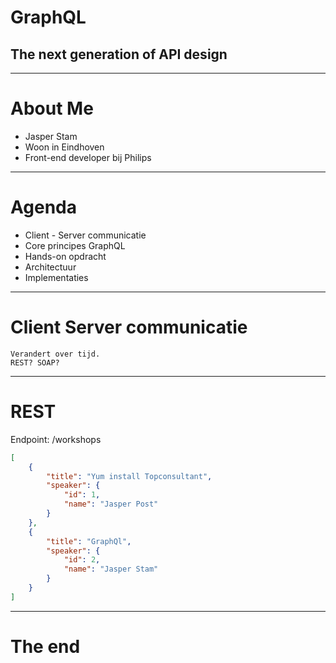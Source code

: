 

# GraphQL
## The next generation of API design
---
# About Me

- Jasper Stam
- Woon in Eindhoven
- Front-end developer bij Philips
---

# Agenda
- Client - Server communicatie
- Core principes GraphQL
- Hands-on opdracht
- Architectuur
- Implementaties

---
# Client Server communicatie

```notes
Verandert over tijd.
REST? SOAP?
```
---

# REST
Endpoint: /workshops

```json
[
    {
        "title": "Yum install Topconsultant",
        "speaker": {
            "id": 1,
            "name": "Jasper Post"
        }
    },
    {
        "title": "GraphQl",
        "speaker": {
            "id": 2,
            "name": "Jasper Stam"
        }
    }
]
```

---
# The end
